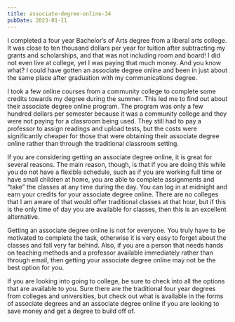 ```yaml
---
title: associate-degree-online-34
pubDate: 2023-01-11
---
```


I completed a four year Bachelor’s of Arts degree from a liberal arts college.  It was close to ten thousand dollars per year for tuition after subtracting my grants and scholarships, and that was not including room and board!  I did not even live at college, yet I was paying that much money.  And you know what?  I could have gotten an associate degree online and been in just about the same place after graduation with my communications degree.

I took a few online courses from a community college to complete some credits towards my degree during the summer.  This led me to find out about their associate degree online program.  The program was only a few hundred dollars per semester because it was a community college and they were not paying for a classroom being used.  They still had to pay a professor to assign readings and upload tests, but the costs were significantly cheaper for those that were obtaining their associate degree online rather than through the traditional classroom setting.

If you are considering getting an associate degree online, it is great for several reasons.  The main reason, though, is that if you are doing this while you do not have a flexible schedule, such as if you are working full time or have small children at home, you are able to complete assignments and “take” the classes at any time during the day.  You can log in at midnight and earn your credits for your associate degree online.  There are no colleges that I am aware of that would offer traditional classes at that hour, but if this is the only time of day you are available for classes, then this is an excellent alternative.

Getting an associate degree online is not for everyone.  You truly have to be motivated to complete the task, otherwise it is very easy to forget about the classes and fall very far behind.  Also, if you are a person that needs hands on teaching methods and a professor available immediately rather than through email, then getting your associate degree online may not be the best option for you.

If you are looking into going to college, be sure to check into all the options that are available to you.  Sure there are the traditional four year degrees from colleges and universities, but check out what is available in the forms of associate degrees and an associate degree online if you are looking to save money and get a degree to build off of.